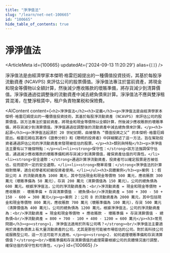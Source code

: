```yaml
---
title: "淨淨值法"
slug: "/learn/net-net-100665"
id: "100665"
hide_table_of_contents: true
---
```



# 淨淨值法

<ArticleMeta id={100665} updatedAt={'2024-09-13 11:20:29'} alias={`[]`} />
<div className='border-solid border-b border-t-0 my-4 border-[var(--ifm-color-gray-300)]' />

淨淨值法是由經濟學家本傑明·格雷厄姆提出的一種價值投資技術，其基於每股淨流動資產 (NCAVPS) 來評估公司的股票價值。淨淨值法專注於當前資產，將現金和現金等價物以全額計算，然後減少應收賬款的壞賬準備，將存貨減少到清算價值。淨淨值通過從調整後的流動資產中減去總負債來計算。淨淨值法不應與雙淨租賃混淆，在雙淨租賃中，租户負責物業税和保險費。

<AIContent content={`<h2>淨淨值法</h2><h3>定義</h3><p>淨淨值法是由經濟學家本傑明·格雷厄姆提出的一種價值投資技術，其基於每股淨流動資產 (NCAVPS) 來評估公司的股票價值。該方法專注於當前資產，將現金和現金等價物以全額計算，然後減少應收賬款的壞賬準備，將存貨減少到清算價值。淨淨值通過從調整後的流動資產中減去總負債來計算。</p><h3>起源</h3><p>淨淨值法起源於 20 世紀初期，由被譽為 “價值投資之父” 的本傑明·格雷厄姆提出。格雷厄姆在其著作《證券分析》和《聰明的投資者》中詳細闡述了這一方法，旨在幫助投資者通過評估公司的淨流動資產來發現被低估的股票。</p><h3>類別與特點</h3><p>淨淨值法主要有以下幾個特點：</p><ul><li><strong>保守性：</strong>該方法強調保守估值，通過減少應收賬款的壞賬準備和將存貨減少到清算價值，確保資產估值的可靠性。</li><li><strong>安全邊際：</strong>通過計算淨流動資產，投資者可以確定股票是否被低估，從而提供一定的安全邊際。</li><li><strong>簡單易懂：</strong>淨淨值法的計算相對簡單，適合初學者和初級投資者使用。</li></ul><h3>具體案例</h3><p>案例 1：假設公司 A 的流動資產為 1000 萬元，其中包括現金和現金等價物 500 萬元，應收賬款 300 萬元（壞賬準備為 50 萬元），存貨 200 萬元（清算價值為 150 萬元）。公司的總負債為 600 萬元。根據淨淨值法，公司的淨流動資產為：<br/>淨流動資產 = 現金和現金等價物 + 應收賬款 - 壞賬準備 + 存貨清算價值 - 總負債<br/>淨流動資產 = 500 + 300 - 50 + 150 - 600 = 300 萬元</p><p>案例 2：公司 B 的流動資產為 2000 萬元，其中包括現金和現金等價物 800 萬元，應收賬款 700 萬元（壞賬準備為 100 萬元），存貨 500 萬元（清算價值為 400 萬元）。公司的總負債為 1200 萬元。根據淨淨值法，公司的淨流動資產為：<br/>淨流動資產 = 現金和現金等價物 + 應收賬款 - 壞賬準備 + 存貨清算價值 - 總負債<br/>淨流動資產 = 800 + 700 - 100 + 400 - 1200 = 600 萬元</p><h3>常見問題</h3><p><strong>1. 淨淨值法適用於所有公司嗎？</strong><br/>淨淨值法主要適用於資產負債表上有大量流動資產的公司，尤其是那些可能被市場低估的公司。對於高科技公司或服務型公司，這一方法可能不太適用。</p><p><strong>2. 如何處理壞賬準備和存貨清算價值？</strong><br/>壞賬準備和存貨清算價值的處理需要根據公司的具體情況進行調整，確保估值的保守性和可靠性。</p>`} id={100665} />
